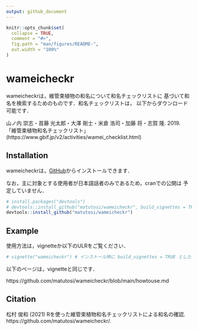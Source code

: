 ```yaml
---
output: github_document
---
```


```r
knitr::opts_chunk$set(
  collapse = TRUE,
  comment = "#>",
  fig.path = "man/figures/README-",
  out.width = "100%"
)
```

# wameicheckr

wameicheckrは，維管束植物の和名について和名チェックリストに
基づいて和名を検索するためのものです．和名チェックリストは，
以下からダウンロード可能です．

山ノ内 崇志・首藤 光太郎・大澤 剛士・米倉 浩司・加藤 将・志賀 隆. 2019. 
    「維管束植物和名チェックリスト」 
    (https://www.gbif.jp/v2/activities/wamei_checklist.html)

## Installation

wameicheckrは，[GitHub](https://github.com/)からインストールできます．

なお，主に対象とする使用者が日本語話者のみであるため，cranでの公開は
予定していません．

``` r
# install.packages("devtools")
# devtools::install_github("matutosi/wameicheckr", build_vignettes = TRUE) # pandocが必要
devtools::install_github("matutosi/wameicheckr")

```

## Example

使用方法は，vignetteか以下のULRをご覧ください．

``` r
# vignette("wameicheckr") # インストール時に build_vignettes = TRUE としたとき
```

以下のページは，vignetteと同じです．

https://github.com/matutosi/wameicheckr/blob/main/howtouse.md

## Citation

松村 俊和 (2021) Rを使った維管束植物和名チェックリストによる和名の確認. https://github.com/matutosi/wameicheckr/.
